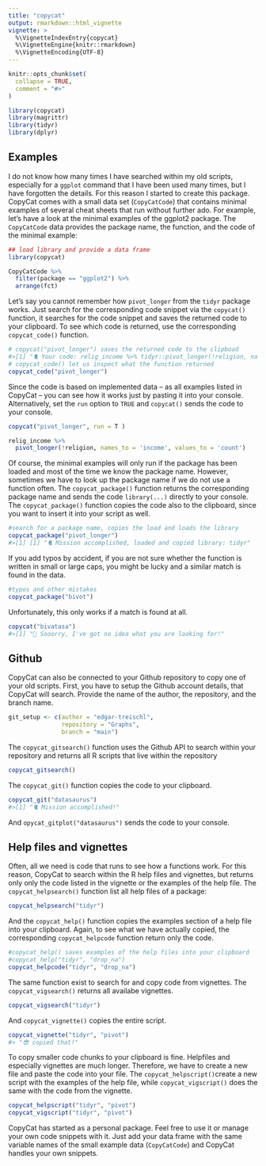 ```yaml
---
title: "copycat"
output: rmarkdown::html_vignette
vignette: >
  %\VignetteIndexEntry{copycat}
  %\VignetteEngine{knitr::rmarkdown}
  %\VignetteEncoding{UTF-8}
---
```


```r
knitr::opts_chunk$set(
  collapse = TRUE,
  comment = "#>"
)
```

```r
library(copycat)
library(magrittr)
library(tidyr)
library(dplyr)
```

## Examples

I do not know how many times I have searched within my old scripts, especially for a `ggplot` command that I have been used many times, but I have forgotten the details. For this reason I started to create this package. CopyCat comes with a small data set (`CopyCatCode`) that contains minimal examples of several cheat sheets that run without further ado. For example, let's have a look at the minimal examples of the ggplot2 package. The `CopyCatCode` data provides the package name, the function, and the code of the minimal example:

```r
## load library and provide a data frame 
library(copycat)

CopyCatCode %>% 
  filter(package == "ggplot2") %>% 
  arrange(fct)
```


Let's say you cannot remember how `pivot_longer` from the `tidyr` package works. Just search for the corresponding code snippet via the `copycat()` function, it searches for the code snippet and saves the returned code to your clipboard. To see which code is returned, use the corresponding `copycat_code()` function.

```r
# copycat("pivot_longer") saves the returned code to the clipboad
#>[1] "🐈 Your code: relig_income %>% tidyr::pivot_longer(!religion, names_to = #>'income', values_to = 'count')"
# copycat_code() let us inspect what the function returned 
copycat_code("pivot_longer")

```

Since the code is based on implemented data -- as all examples listed in CopyCat -- you can see how it works just by pasting it into your console. Alternatively, set the `run` option to `TRUE` and `copycat()` sends the code to your console.

```r
copycat("pivot_longer", run = T )
```

```r
relig_income %>% 
  pivot_longer(!religion, names_to = 'income', values_to = 'count')
```



Of course, the minimal examples will only run if the package has been loaded and most of the time we know the package name. However, sometimes we have to look up the package name if we do not use a function often. The `copycat_package()` function returns the corresponding package name and sends the code `library(...)` directly to your console. The `copycat_package()` function copies the code also to the clipboard, since you want to insert it into your script as well.

```r
#search for a package name, copies the load and loads the library
copycat_package("pivot_longer")
#>[1] [1] "🐈 Mission accomplished, loaded and copied library: tidyr"
```

If you add typos by accident, if you are not sure whether the function is written in small or large caps, you might be lucky and a similar match is found in the data.

```r
#typos and other mistakes 
copycat_package("bivot")
```

Unfortunately, this only works if a match is found at all.

```r
copycat("bivatasa")
#>[1] "💩 Sooorry, I've got no idea what you are looking for!"
```

## Github

CopyCat can also be connected to your Github repository to copy one of your old scripts. First, you have to setup the Github account details, that CopyCat will search. Provide the name of the author, the repository, and the branch name.

```r
git_setup <- c(author = "edgar-treischl",
               repository = "Graphs",
               branch = "main")
```

The `copycat_gitsearch()` function uses the Github API to search within your repository and returns all R scripts that live within the repository


```r
copycat_gitsearch()
```

The `copycat_git()` function copies the code to your clipboard.

```r
copycat_git("datasaurus")
#>[1] "🐈 Mission accomplished!"
```

And `opycat_gitplot("datasaurus")` sends the code to your console.

## Help files and vignettes

Often, all we need is code that runs to see how a functions work. For this reason, CopyCat to search within the R help files and vignettes, but returns only only the code listed in the vignette or the examples of the help file. The `copycat_helpsearch()` function list all help files of a package:


```r
copycat_helpsearch("tidyr")
```

And the `copycat_help()` function copies the examples section of a help file into your clipboard. Again, to see what we have actually copied, the corresponding `copycat_helpcode` function return only the code.

```r
#copycat_help() saves examples of the help files into your clipboard
#copycat_help("tidyr", "drop_na")
copycat_helpcode("tidyr", "drop_na")
```

The same function exist to search for and copy code from vignettes. The `copycat_vigsearch()` returns all availabe vignettes. 

```r
copycat_vigsearch("tidyr")
```

And `copycat_vignette()` copies the entire script. 

```r
copycat_vignette("tidyr", "pivot")
#> "😎 copied that!"
```

To copy smaller code chunks to your clipboard is fine. Helpfiles and especially vignettes are much longer. Therefore, we have to create a new file and paste the code into your file. The `copycat_helpscript()`create a new script with the examples of the help file, while `copycat_vigscript()` does the same with the code from the vignette.

```r
copycat_helpscript("tidyr", "pivot")
copycat_vigscript("tidyr", "pivot")
```



CopyCat has started as a personal package. Feel free to use it or manage your own code snippets with it. Just add your data frame with the same variable names of the small example data (`CopyCatCode`) and CopyCat handles your own snippets. 
